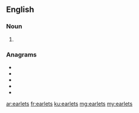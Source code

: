 ==English==

===Noun===
{{head|en|noun plural form}}

# {{plural of|earlet|lang=en}}

===Anagrams===
* {{l|en|elaters}}
* {{l|en|Laertes}}
* {{l|en|realest}}
* {{l|en|relates}}
* {{l|en|stealer}}

[[ar:earlets]]
[[fr:earlets]]
[[ku:earlets]]
[[mg:earlets]]
[[my:earlets]]